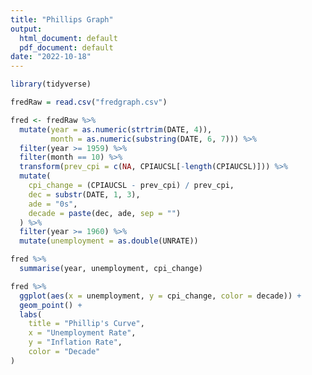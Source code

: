 ```yaml
---
title: "Phillips Graph"
output:
  html_document: default
  pdf_document: default
date: "2022-10-18"
---
```


```r
library(tidyverse)
```

```r
fredRaw = read.csv("fredgraph.csv")
```

```r
fred <- fredRaw %>%
  mutate(year = as.numeric(strtrim(DATE, 4)),
         month = as.numeric(substring(DATE, 6, 7))) %>%
  filter(year >= 1959) %>%
  filter(month == 10) %>%
  transform(prev_cpi = c(NA, CPIAUCSL[-length(CPIAUCSL)])) %>%
  mutate(
    cpi_change = (CPIAUCSL - prev_cpi) / prev_cpi,
    dec = substr(DATE, 1, 3),
    ade = "0s",
    decade = paste(dec, ade, sep = "")
  ) %>%
  filter(year >= 1960) %>%
  mutate(unemployment = as.double(UNRATE))

fred %>%
  summarise(year, unemployment, cpi_change)
```

```r
fred %>%
  ggplot(aes(x = unemployment, y = cpi_change, color = decade)) +
  geom_point() +
  labs(
    title = "Phillip's Curve",
    x = "Unemployment Rate",
    y = "Inflation Rate",
    color = "Decade"
)
```



